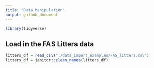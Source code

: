 ```yaml
---
title: "Data Manipulation"
output: github_document
---
```


```r
library(tidyverse)
```

## Load in the FAS Litters data

```r
litters_df = read_csv("./data_import_examples/FAS_litters.csv")
litters_df = janitor::clean_names(litters_df)
```





